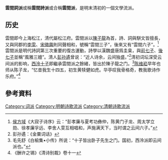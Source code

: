 '''雲間詞派'''或稱'''雲間詩派'''或合稱'''雲間派'''，是明末清初的一個文學流派。

==历史==
雲間即今上海松江，清代屬松江府。雲間派以[[陳子龍|陳子龍]]為首，詩、詞與駢文皆擅長，又與同郡的[[李雯|李雯]]、[[宋徵輿|宋徵輿]]則同聲相和，號稱“雲間三子”{{R|形成|page = 17}}，後來又有“雲間六子”。<ref>[[侯方域|侯方域]]《大寂子诗序》云：“彭孝廉与夏考功彝仲，陈黄门子龙、周太学立勋、徐孝廉孚远、李舍人雯互相唱和，声施满天下，当时谓之云间六子。”</ref>雲間派是明代詩詞第三次重要的復古運動，詩學以漢魏盛唐爲圭臬，與[[前七子|前七子]]、[[後七子|後七子]]並稱“風雅三嬗”{{R|宋徵璧|page=762}}{{R|詩學|page=46}}。清人[[彭孙遹|彭孙遹]]曾说：“近人诗余，云间独盛。”<ref>彭孙遹：《金粟词话》</ref>清初词坛深受云间派的影响，[[西泠十子|西泠十子]]即繼承雲間派之餘緒，皆出於陳子龍之门。<ref>毛先舒《白榆集•小传》所说：“十子皆出卧子先生之门。国初，西泠派即云间派也。”</ref>[[陈维崧|陈维崧]]早年也师从陈子龙，“忆昔我生十四五，初生黄犊健如虎。华亭叹我骨格奇，教我歌诗作乐府。”<ref>《酬许之锡》《清诗别裁》卷十一</ref>

==參考資料==
{{reflist|2 | refs =
<ref name="形成">{{cite journal | author = 謝明陽 | title = 雲間詩派的形成－以文學社群為考察脈絡 | language = zh-tw | journal = 臺大文史哲學報 | publisher = [[國立台灣大學|國立台灣大學]] | location= 台北|date=2007年5月}}</ref>
<ref name="宋徵璧">{{cite journal | author = 宋徵璧 | year = 1983 | title = 陳李倡和集序 | language = zh | journal = 陳子龍詩集 | publisher = 上海古籍出版社 | location= 上海}}</ref>
<ref name="詩學">{{cite journal | author = 謝明陽 | title = 明詩正宗譜系的建構－雲間三子詩學論析 | language = zh-tw | journal = 文與哲 | issue = 13 | publisher = [[國立中山大學|國立中山大學]]中國文學系 | location= 高雄|date=2008年12月}}</ref>
}}

{{Chinese literature-stub}}
[[Category:词派|Category:词派]]
[[Category:明朝诗歌流派|Category:明朝诗歌流派]]
[[Category:清朝诗歌流派|Category:清朝诗歌流派]]